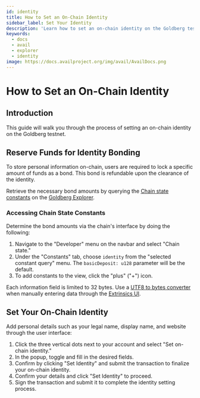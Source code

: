 ```yaml
---
id: identity
title: How to Set an On-Chain Identity
sidebar_label: Set Your Identity
description: 'Learn how to set an on-chain identity on the Goldberg testnet.'
keywords:
  - docs
  - avail
  - explorer
  - identity
image: https://docs.availproject.org/img/avail/AvailDocs.png
---
```


# How to Set an On-Chain Identity

## Introduction

This guide will walk you through the process of setting an on-chain identity on the Goldberg testnet.

## Reserve Funds for Identity Bonding

To store personal information on-chain, users are required to lock a specific amount of funds as a bond. This bond is refundable upon the clearance of the identity.

Retrieve the necessary bond amounts by querying the [<ins>Chain state constants</ins>](https://explorer.avail.so/#/chainstate) on the [<ins>Goldberg Explorer</ins>](/docs/end-user-guide/explorer).

### Accessing Chain State Constants

Determine the bond amounts via the chain's interface by doing the following:

1. Navigate to the "Developer" menu on the navbar and select "Chain state."
2. Under the "Constants" tab, choose `identity` from the "selected constant query" menu. The `basicDeposit: u128` parameter will be the default.
3. To add constants to the view, click the "plus" ("+") icon.

Each information field is limited to 32 bytes. Use a [<ins>UTF8 to bytes converter</ins>](https://onlinetools.com/utf8/convert-utf8-to-bytes) 
when manually entering data through the [<ins>Extrinsics UI</ins>](https://explorer.avail.so/#/extrinsics).

## Set Your On-Chain Identity

Add personal details such as your legal name, display name, and website through the user interface:

1. Click the three vertical dots next to your account and select "Set on-chain identity."
2. In the popup, toggle and fill in the desired fields.
3. Confirm by clicking "Set Identity" and submit the transaction to finalize your on-chain identity.
4. Confirm your details and click "Set Identity" to proceed.
5. Sign the transaction and submit it to complete the identity setting process.
